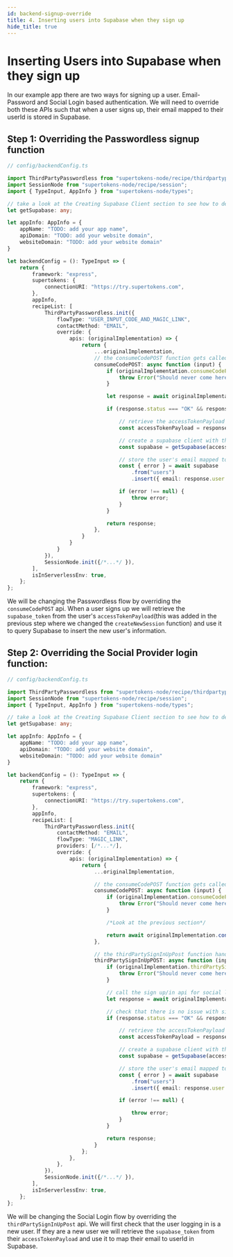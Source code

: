 ```yaml
---
id: backend-signup-override
title: 4. Inserting users into Supabase when they sign up
hide_title: true
---
```


# Inserting Users into Supabase when they sign up

In our example app there are two ways for signing up a user. Email-Password and Social Login based authentication. We will need to override both these APIs such that when a user signs up, their email mapped to their userId is stored in Supabase.

## Step 1: Overriding the Passwordless signup function

```ts
// config/backendConfig.ts

import ThirdPartyPasswordless from "supertokens-node/recipe/thirdpartypasswordless";
import SessionNode from "supertokens-node/recipe/session";
import { TypeInput, AppInfo } from "supertokens-node/types";

// take a look at the Creating Supabase Client section to see how to define getSupabase
let getSupabase: any;

let appInfo: AppInfo = {
    appName: "TODO: add your app name",
    apiDomain: "TODO: add your website domain",
    websiteDomain: "TODO: add your website domain"
}

let backendConfig = (): TypeInput => {
    return {
        framework: "express",
        supertokens: {
            connectionURI: "https://try.supertokens.com",
        },
        appInfo,
        recipeList: [
            ThirdPartyPasswordless.init({
                flowType: "USER_INPUT_CODE_AND_MAGIC_LINK",
                contactMethod: "EMAIL",
                override: {
                    apis: (originalImplementation) => {
                        return {
                            ...originalImplementation,
                            // the consumeCodePOST function gets called when a user clicks a magic link
                            consumeCodePOST: async function (input) {
                                if (originalImplementation.consumeCodePOST === undefined) {
                                    throw Error("Should never come here");
                                }

                                let response = await originalImplementation.consumeCodePOST(input);

                                if (response.status === "OK" && response.createdNewRecipeUser && response.user.loginMethods.length === 1) {

                                    // retrieve the accessTokenPayload from the user's session
                                    const accessTokenPayload = response.session.getAccessTokenPayload();

                                    // create a supabase client with the supabase_token from the accessTokenPayload
                                    const supabase = getSupabase(accessTokenPayload.supabase_token);

                                    // store the user's email mapped to their userId in Supabase
                                    const { error } = await supabase
                                        .from("users")
                                        .insert({ email: response.user.emails[0], user_id: response.user.id });

                                    if (error !== null) {
                                        throw error;
                                    }
                                }

                                return response;
                            },
                        }
                    }
                }
            }),
            SessionNode.init({/*...*/ }),
        ],
        isInServerlessEnv: true,
    };
};
```

We will be changing the Passwordless flow by overriding the `consumeCodePOST` api. When a user signs up we will retrieve the `supabase_token` from the user's `accessTokenPayload`(this was added in the previous step where we changed the `createNewSession` function) and use it to query Supabase to insert the new user's information.


## Step 2: Overriding the Social Provider login function:

```ts
// config/backendConfig.ts

import ThirdPartyPasswordless from "supertokens-node/recipe/thirdpartypasswordless";
import SessionNode from "supertokens-node/recipe/session";
import { TypeInput, AppInfo } from "supertokens-node/types";

// take a look at the Creating Supabase Client section to see how to define getSupabase
let getSupabase: any;

let appInfo: AppInfo = {
    appName: "TODO: add your app name",
    apiDomain: "TODO: add your website domain",
    websiteDomain: "TODO: add your website domain"
}

let backendConfig = (): TypeInput => {
    return {
        framework: "express",
        supertokens: {
            connectionURI: "https://try.supertokens.com",
        },
        appInfo,
        recipeList: [
            ThirdPartyPasswordless.init({
                contactMethod: "EMAIL",
                flowType: "MAGIC_LINK",
                providers: [/*...*/],
                override: {
                    apis: (originalImplementation) => {
                        return {
                            ...originalImplementation,

                            // the consumeCodePOST function gets called when a user clicks a magic link
                            consumeCodePOST: async function (input) {
                                if (originalImplementation.consumeCodePOST === undefined) {
                                    throw Error("Should never come here");
                                }

                                /*Look at the previous section*/

                                return await originalImplementation.consumeCodePOST(input)
                            },

                            // the thirdPartySignInUpPost function handles sign up/in via Social login
                            thirdPartySignInUpPOST: async function (input) {
                                if (originalImplementation.thirdPartySignInUpPOST === undefined) {
                                    throw Error("Should never come here");
                                }

                                // call the sign up/in api for social login
                                let response = await originalImplementation.thirdPartySignInUpPOST(input);

                                // check that there is no issue with sign up and that a new user is created
                                if (response.status === "OK" && response.createdNewRecipeUser && response.user.loginMethods.length === 1) {

                                    // retrieve the accessTokenPayload from the user's session
                                    const accessTokenPayload = response.session.getAccessTokenPayload();

                                    // create a supabase client with the supabase_token from the accessTokenPayload
                                    const supabase = getSupabase(accessTokenPayload.supabase_token);

                                    // store the user's email mapped to their userId in Supabase
                                    const { error } = await supabase
                                        .from("users")
                                        .insert({ email: response.user.emails[0], user_id: response.user.id });

                                    if (error !== null) {

                                        throw error;
                                    }
                                }

                                return response;
                            }
                        };
                    },
                },
            }),
            SessionNode.init({/*...*/ }),
        ],
        isInServerlessEnv: true,
    };
};
```

We will be changing the Social Login flow by overriding the `thirdPartySignInUpPost` api. We will first check that the user logging in  is a new user. If they are a new user we will retrieve the `supabase_token` from their `accessTokenPayload` and use it to map their email to userId in Supabase.
